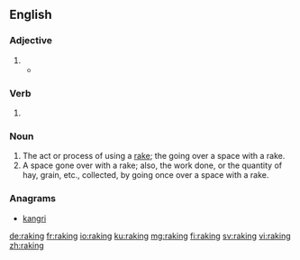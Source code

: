 ==English==

===Adjective===
{{en-adj}}

# {{rfdef|lang=en}}
#* {{quote-news
|year=2011
|date=January 25
|author=Paul Fletcher
|title=Arsenal   3 - 0   Ipswich (agg 3 - 1)
|work=BBC
|url=http://news.bbc.co.uk/sport2/hi/football/league_cup/9371217.stm
|page=
|passage=You could feel the relief after Bendtner collected Wilshere's '''raking''' pass before cutting inside Carlos Edwards and burying his shot beyond Fulop. }}

===Verb===
{{head|en|present participle}}

# {{present participle of|rake|lang=en|nocat=1}}

===Noun===
{{en-noun}}

# The act or process of using a [[rake]]; the going over a space with a rake.
# A space gone over with a rake; also, the work done, or the quantity of hay, grain, etc., collected, by going once over a space with a rake.

===Anagrams===
* [[kangri#English|kangri]]

[[de:raking]]
[[fr:raking]]
[[io:raking]]
[[ku:raking]]
[[mg:raking]]
[[fi:raking]]
[[sv:raking]]
[[vi:raking]]
[[zh:raking]]